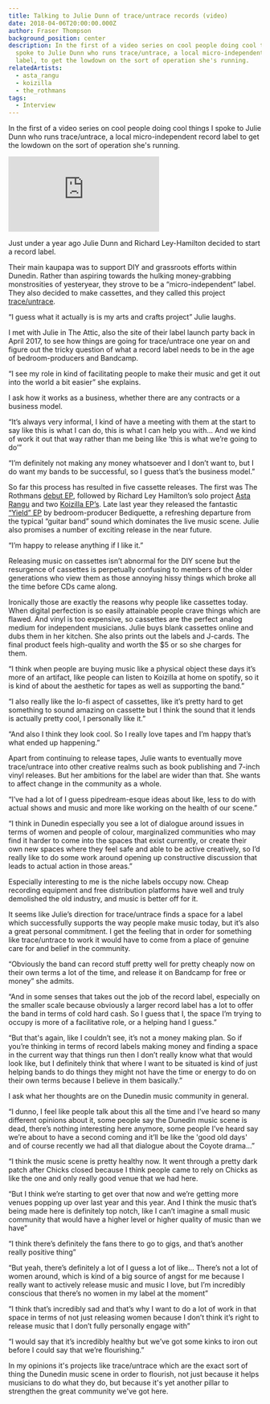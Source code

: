 ```yaml
---
title: Talking to Julie Dunn of trace/untrace records (video)
date: 2018-04-06T20:00:00.000Z
author: Fraser Thompson
background_position: center
description: In the first of a video series on cool people doing cool things I
  spoke to Julie Dunn who runs trace/untrace, a local micro-independent record
  label, to get the lowdown on the sort of operation she's running.
relatedArtists:
  - asta_rangu
  - koizilla
  - the_rothmans
tags:
  - Interview
---
```



In the first of a video series on cool people doing cool things I spoke to Julie Dunn who runs trace/untrace, a local micro-independent record label to get the lowdown on the sort of operation she's running.

<div className="youtubeEmbed">
  <iframe src="https://www.youtube.com/embed/TyJ04bV6hGQ/?autoplay=0&amp;autohide=1&amp;vq=hd720&amp;start=" frameBorder="0" allowFullscreen="yes"></iframe>
</div>

Just under a year ago Julie Dunn and Richard Ley-Hamilton decided to start a record label.

Their main kaupapa was to support DIY and grassroots efforts within Dunedin. Rather than aspiring towards the hulking money-grabbing monstrosities of yesteryear, they strove to be a “micro-independent” label. They also decided to make cassettes, and they called this project [trace/untrace](https://traceuntracerecords.com).

“I guess what it actually is is my arts and crafts project” Julie laughs.

I met with Julie in The Attic, also the site of their label launch party back in April 2017, to see how things are going for trace/untrace one year on and figure out the tricky question of what a record label needs to be in the age of bedroom-producers and Bandcamp.

“I see my role in kind of facilitating people to make their music and get it out into the world a bit easier” she explains.

I ask how it works as a business, whether there are any contracts or a business model.

“It’s always very informal, I kind of have a meeting with them at the start to say like this is what I can do, this is what I can help you with... And we kind of work it out that way rather than me being like ‘this is what we’re going to do’”

“I’m definitely not making any money whatsoever and I don’t want to, but I do want my bands to be successful, so I guess that’s the business model.”

So far this process has resulted in five cassette releases. The first was The Rothmans [debut EP](https://therothmans.bandcamp.com/album/a-s-l), followed by Richard Ley Hamilton’s solo project [Asta Rangu](https://astarangu.bandcamp.com/) and two [Koizilla EP’s](https://koizilla.bandcamp.com/). Late last year they released the fantastic [“Yield” EP](https://bediquette.bandcamp.com/) by bedroom-producer Bediquette, a refreshing departure from the typical “guitar band” sound which dominates the live music scene. Julie also promises a number of exciting release in the near future.

“I’m happy to release anything if I like it.”

Releasing music on cassettes isn’t abnormal for the DIY scene but the resurgence of cassettes is perpetually confusing to members of the older generations who view them as those annoying hissy things which broke all the time before CDs came along.

Ironically those are exactly the reasons why people like cassettes today. When digital perfection is so easily attainable people crave things which are flawed. And vinyl is too expensive, so cassettes are the perfect analog medium for independent musicians. Julie buys blank cassettes online and dubs them in her kitchen. She also prints out the labels and J-cards. The final product feels high-quality and worth the $5 or so she charges for them.

“I think when people are buying music like a physical object these days it’s more of an artifact, like people can listen to Koizilla at home on spotify, so it is kind of about the aesthetic for tapes as well as supporting the band.”

“I also really like the lo-fi aspect of cassettes, like it’s pretty hard to get something to sound amazing on cassette but I think the sound that it lends is actually pretty cool, I personally like it.”

“And also I think they look cool. So I really love tapes and I’m happy that’s what ended up happening.”

Apart from continuing to release tapes, Julie wants to eventually move trace/untrace into other creative realms such as book publishing and 7-inch vinyl releases. But her ambitions for the label are wider than that. She wants to affect change in the community as a whole.

“I’ve had a lot of I guess pipedream-esque ideas about like, less to do with actual shows and music and more like working on the health of our scene.”

“I think in Dunedin especially you see a lot of dialogue around issues in terms of women and people of colour, marginalized communities who may find it harder to come into the spaces that exist currently, or create their own new spaces where they feel safe and able to be active creatively, so I’d really like to do some work around opening up constructive discussion that leads to actual action in those areas.”

Especially interesting to me is the niche labels occupy now. Cheap recording equipment and free distribution platforms have well and truly demolished the old industry, and music is better off for it.

It seems like Julie’s direction for trace/untrace finds a space for a label which successfully supports the way people make music today, but it’s also a great personal commitment. I get the feeling that in order for something like trace/untrace to work it would have to come from a place of genuine care for and belief in the community.

“Obviously the band can record stuff pretty well for pretty cheaply now on their own terms a lot of the time, and release it on Bandcamp for free or money” she admits.

“And in some senses that takes out the job of the record label, especially on the smaller scale because obviously a larger record label has a lot to offer the band in terms of cold hard cash. So I guess that I, the space I’m trying to occupy is more of a facilitative role, or a helping hand I guess.”

“But that's again, like I couldn’t see, it’s not a money making plan. So if you’re thinking in terms of record labels making money and finding a space in the current way that things run then I don’t really know what that would look like, but I definitely think that where I want to be situated is kind of just helping bands to do things they might not have the time or energy to do on their own terms because I believe in them basically.”

I ask what her thoughts are on the Dunedin music community in general.

“I dunno, I feel like people talk about this all the time and I’ve heard so many different opinions about it, some people say the Dunedin music scene is dead, there’s nothing interesting here anymore, some people I’ve heard say we’re about to have a second coming and it’ll be like the 'good old days' and of course recently we had all that dialogue about the Coyote drama...”

“I think the music scene is pretty healthy now. It went through a pretty dark patch after Chicks closed because I think people came to rely on Chicks as like the one and only really good venue that we had here.

“But I think we’re starting to get over that now and we’re getting more venues popping up over last year and this year. And I think the music that’s being made here is definitely top notch, like I can’t imagine a small music community that would have a higher level or higher quality of music than we have”

“I think there’s definitely the fans there to go to gigs, and that’s another really positive thing”

“But yeah, there’s definitely a lot of I guess a lot of like... There’s not a lot of women around, which is kind of a big source of angst for me because I really want to actively release music and music I love, but I’m incredibly conscious that there’s no women in my label at the moment”

“I think that’s incredibly sad and that’s why I want to do a lot of work in that space in terms of not just releasing women because I don’t think it’s right to release music that I don’t fully personally engage with”

“I would say that it’s incredibly healthy but we’ve got some kinks to iron out before I could say that we’re flourishing.”

In my opinions it's projects like trace/untrace which are the exact sort of thing the Dunedin music scene in order to flourish, not just because it helps musicians to do what they do, but because it's yet another pillar to strengthen the great community we've got here.
